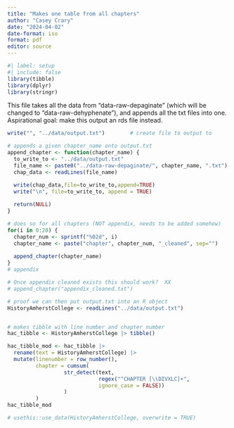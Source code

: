 ```yaml
---
title: "Makes one table from all chapters"
author: "Casey Crary"
date: "2024-04-02"
date-format: iso
format: pdf
editor: source
---
```


```r
#| label: setup
#| include: false
library(tibble)
library(dplyr)
library(stringr)
```

This file takes all the data from "data-raw-depaginate" (which will be changed to "data-raw-dehyphenate"), and appends all the txt files into one.  Aspirational goal:  make this output an rds file instead.  

```r
write("", "../data/output.txt")        # create file to output to

# appends a given chapter_name onto output.txt
append_chapter <- function(chapter_name) {
  to_write_to <- "../data/output.txt"
  file_name <- paste0("../data-raw-depaginate/", chapter_name, ".txt")
  chap_data <- readLines(file_name)

  write(chap_data,file=to_write_to,append=TRUE)
  write("\n", file=to_write_to, append = TRUE)
  
  return(NULL)
}

# does so for all chapters (NOT appendix, needs to be added somehow)
for(i in 0:28) {
  chapter_num <- sprintf("%02d", i)
  chapter_name <- paste("chapter", chapter_num, "_cleaned", sep="")
  
  append_chapter(chapter_name)
}
# appendix

# Once appendix cleaned exists this should work?  XX
# append_chapter("appendix_cleaned.txt")

# proof we can then put output.txt into an R object
HistoryAmherstCollege <- readLines("../data/output.txt")


# makes tibble with line number and chapter number
hac_tibble <- HistoryAmherstCollege |> tibble()

hac_tibble_mod <- hac_tibble |>
  rename(text = HistoryAmherstCollege) |>
  mutate(linenumber = row_number(),
         chapter = cumsum(
                  str_detect(text,
                             regex("^CHAPTER [\\DIVXLC]+",
                             ignore_case = FALSE))
                  )
         )
hac_tibble_mod

# usethis::use_data(HistoryAmherstCollege, overwrite = TRUE)
```




